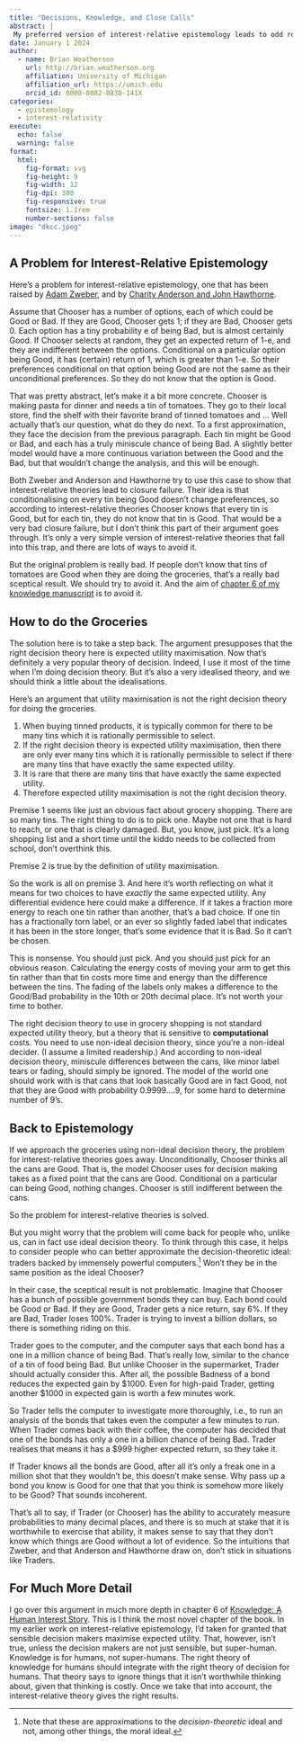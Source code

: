 ```yaml
---
title: "Decisions, Knowledge, and Close Calls"
abstract: |
 My preferred version of interest-relative epistemology leads to odd results in ordinary situations when paired with standard models of decision. Happily, those standard models are wrong.
date: January 1 2024
author:
  - name: Brian Weatherson 
    url: http://brian.weatherson.org
    affiliation: University of Michigan
    affiliation_url: https://umich.edu
    orcid_id: 0000-0002-0830-141X
categories:
  - epistemology
  - interest-relativity
execute:
  echo: false
  warning: false
format:
  html:
    fig-format: svg
    fig-height: 9
    fig-width: 12
    fig-dpi: 300
    fig-responsive: true
    fontsize: 1.1rem
    number-sections: false
image: "dkcc.jpeg"
---
```


## A Problem for Interest-Relative Epistemology

Here’s a problem for interest-relative epistemology, one that has been raised by [Adam Zweber](https://philpapers.org/rec/ZWEFCA), and by [Charity Anderson and John Hawthorne](https://philpapers.org/rec/ANDPEA-5).

Assume that Chooser has a number of options, each of which could be Good or Bad. If they are Good, Chooser gets 1; if they are Bad, Chooser gets 0. Each option has a tiny probability e of being Bad, but is almost certainly Good. If Chooser selects at random, they get an expected return of 1-e, and they are indifferent between the options. Conditional on a particular option being Good, it has (certain) return of 1, which is greater than 1-e. So their preferences conditional on that option being Good are not the same as their unconditional preferences. So they do not know that the option is Good.

That was pretty abstract, let’s make it a bit more concrete. Chooser is making pasta for dinner and needs a tin of tomatoes. They go to their local store, find the shelf with their favorite brand of tinned tomatoes and … Well actually that’s our question, what do they do next. To a first approximation, they face the decision from the previous paragraph. Each tin might be Good or Bad, and each has a truly miniscule chance of being Bad. A slightly better model would have a more continuous variation between the Good and the Bad, but that wouldn’t change the analysis, and this will be enough.

Both Zweber and Anderson and Hawthorne try to use this case to show that interest-relative theories lead to closure failure. Their idea is that conditionalising on every tin being Good doesn’t change preferences, so according to interest-relative theories Chooser knows that every tin is Good, but for each tin, they do not know that tin is Good. That would be a very bad closure failure, but I don’t think this part of their argument goes through. It’s only a very simple version of interest-relative theories that fall into this trap, and there are lots of ways to avoid it.

But the original problem is really bad. If people don’t know that tins of tomatoes are Good when they are doing the groceries, that’s a really bad sceptical result. We should try to avoid it. And the aim of [chapter 6 of my knowledge manuscript](http://brian.weatherson.org/kahis/ties.html) is to avoid it.

## How to do the Groceries

The solution here is to take a step back. The argument presupposes that the right decision theory here is expected utility maximisation. Now that’s definitely a very popular theory of decision. Indeed, I use it most of the time when I’m doing decision theory. But it’s also a very idealised theory, and we should think a little about the idealisations.

Here’s an argument that utility maximisation is not the right decision theory for doing the groceries.

1.  When buying tinned products, it is typically common for there to be many tins which it is rationally permissible to select.
2.  If the right decision theory is expected utility maximisation, then there are only ever many tins which it is rationally permissible to select if there are many tins that have exactly the same expected utility.
3.  It is rare that there are many tins that have exactly the same expected utility.
4.  Therefore expected utility maximisation is not the right decision theory.

Premise 1 seems like just an obvious fact about grocery shopping. There are so many tins. The right thing to do is to pick one. Maybe not one that is hard to reach, or one that is clearly damaged. But, you know, just pick. It’s a long shopping list and a short time until the kiddo needs to be collected from school, don’t overthink this.

Premise 2 is true by the definition of utility maximisation.

So the work is all on premise 3. And here it’s worth reflecting on what it means for two choices to have *exactly* the same expected utility. Any differential evidence here could make a difference. If it takes a fraction more energy to reach one tin rather than another, that’s a bad choice. If one tin has a fractionally torn label, or an ever so slightly faded label that indicates it has been in the store longer, that’s some evidence that it is Bad. So it can’t be chosen.

This is nonsense. You should just pick. And you should just pick for an obvious reason. Calculating the energy costs of moving your arm to get this tin rather than that tin costs more time and energy than the difference between the tins. The fading of the labels only makes a difference to the Good/Bad probability in the 10th or 20th decimal place. It’s not worth your time to bother.

The right decision theory to use in grocery shopping is not standard expected utility theory, but a theory that is sensitive to **computational** costs. You need to use non-ideal decision theory, since you’re a non-ideal decider. (I assume a limited readership.) And according to non-ideal decision theory, miniscule differences between the cans, like minor label tears or fading, should simply be ignored. The model of the world one should work with is that cans that look basically Good are in fact Good, not that they are Good with probability 0.9999….9, for some hard to determine number of 9’s.

## Back to Epistemology

If we approach the groceries using non-ideal decision theory, the problem for interest-relative theories goes away. Unconditionally, Chooser thinks all the cans are Good. That is, the model Chooser uses for decision making takes as a fixed point that the cans are Good. Conditional on a particular can being Good, nothing changes. Chooser is still indifferent between the cans.

So the problem for interest-relative theories is solved.

But you might worry that the problem will come back for people who, unlike us, can in fact use ideal decision theory. To think through this case, it helps to consider people who can better approximate the decision-theoretic ideal: traders backed by immensely powerful computers.[^1] Won’t they be in the same position as the ideal Chooser?

[^1]: Note that these are approximations to the *decision-theoretic* ideal and not, among other things, the moral ideal.

In their case, the sceptical result is not problematic. Imagine that Chooser has a bunch of possible government bonds they can buy. Each bond could be Good or Bad. If they are Good, Trader gets a nice return, say 6%. If they are Bad, Trader loses 100%. Trader is trying to invest a billion dollars, so there is something riding on this.

Trader goes to the computer, and the computer says that each bond has a one in a million chance of being Bad. That’s really low, similar to the chance of a tin of food being Bad. But unlike Chooser in the supermarket, Trader should actually consider this. After all, the possible Badness of a bond reduces the expected gain by \$1000. Even for high-paid Trader, getting another \$1000 in expected gain is worth a few minutes work.

So Trader tells the computer to investigate more thoroughly, i.e., to run an analysis of the bonds that takes even the computer a few minutes to run. When Trader comes back with their coffee, the computer has decided that one of the bonds has only a one in a billion chance of being Bad. Trader realises that means it has a \$999 higher expected return, so they take it.

If Trader knows all the bonds are Good, after all it’s only a freak one in a million shot that they wouldn’t be, this doesn’t make sense. Why pass up a bond you know is Good for one that that you think is somehow more likely to be Good? That sounds incoherent.

That’s all to say, if Trader (or Chooser) has the ability to accurately measure probabilities to many decimal places, and there is so much at stake that it is worthwhile to exercise that ability, it makes sense to say that they don’t know which things are Good without a lot of evidence. So the intuitions that Zweber, and that Anderson and Hawthorne draw on, don’t stick in situations like Traders.

## For Much More Detail

I go over this argument in much more depth in chapter 6 of [Knowledge: A Human Interest Story](http://brian.weatherson.org/kahis/ties.html). This is I think the most novel chapter of the book. In my earlier work on interest-relative epistemology, I’d taken for granted that sensible decision makers maximise expected utility. That, however, isn’t true, unless the decision makers are not just sensible, but super-human. Knowledge is for humans, not super-humans. The right theory of knowledge for humans should integrate with the right theory of decision for humans. That theory says to ignore things that it isn’t worthwhile thinking about, given that thinking is costly. Once we take that into account, the interest-relative theory gives the right results.
